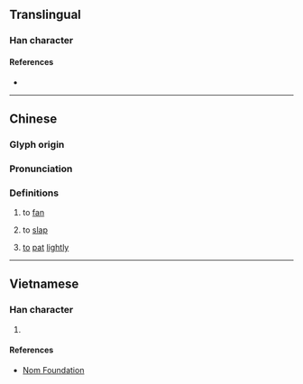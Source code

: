 {{also|煽|扇}}
{{character info}}
==Translingual==

===Han character===
{{Han char|rn=64|rad=手|as=10|sn=13|four=53027|canj=QHSM,QISM|ids=⿰扌扇}}

====References====
* {{Han ref|kx=0447.230|dkj=12502|dj=0798.150|hdz=31937.070|uh=6427|ud=25639|bh=DDB5|bd=56757}}

----

==Chinese==
{{zh-forms|alt=扇-second round simplified}}

===Glyph origin===
{{Han compound|扌|扇|ls=psc|c1=s|c2=p|t1=hand|no_och2=y}}

===Pronunciation===
{{zh-pron
|m=shān
|c=sin3
|mn=siàn/sàm
|cat=
}}

===Definitions===
{{zh-hanzi}}

# to [[fan]]
#: {{zh-alt-inline|扇|[[煽]]<small> (for invigorating fire)</small>}}
# to [[slap]]
#: {{zh-alt-inline|扇}}
# {{lb|zh|Hakka}} [[to]] [[pat]] [[lightly]]

----

==Vietnamese==

===Han character===
{{vi-readings|rs=手10|reading=quạt, dập, phiến, thiên}}

# {{rfdef|vi|sort=手10}}

====References====
* [http://nomfoundation.org/common/nom_details.php?codepoint=6247 Nom Foundation]